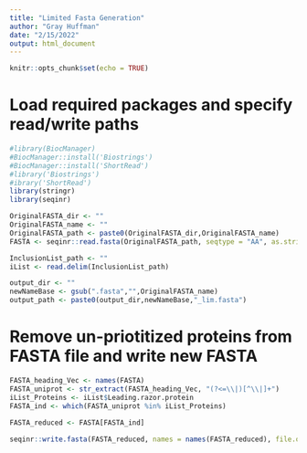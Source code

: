 ```yaml
---
title: "Limited Fasta Generation"
author: "Gray Huffman"
date: "2/15/2022"
output: html_document
---
```


```r
knitr::opts_chunk$set(echo = TRUE)
```

# Load required packages and specify read/write paths
```r
#library(BiocManager)
#BiocManager::install('Biostrings')
#BiocManager::install('ShortRead')
#library('Biostrings') 
#ibrary('ShortRead')
library(stringr)
library(seqinr)

OriginalFASTA_dir <- ""
OriginalFASTA_name <- ""
OriginalFASTA_path <- paste0(OriginalFASTA_dir,OriginalFASTA_name)
FASTA <- seqinr::read.fasta(OriginalFASTA_path, seqtype = "AA", as.string = TRUE)

InclusionList_path <- ""
iList <- read.delim(InclusionList_path)

output_dir <- ""
newNameBase <- gsub(".fasta","",OriginalFASTA_name)
output_path <- paste0(output_dir,newNameBase,"_lim.fasta")
```

# Remove un-priotitized proteins from FASTA file and write new FASTA

```r

FASTA_heading_Vec <- names(FASTA)
FASTA_uniprot <- str_extract(FASTA_heading_Vec, "(?<=\\|)[^\\|]+")
iList_Proteins <- iList$Leading.razor.protein
FASTA_ind <- which(FASTA_uniprot %in% iList_Proteins)
  
FASTA_reduced <- FASTA[FASTA_ind]

seqinr::write.fasta(FASTA_reduced, names = names(FASTA_reduced), file.out = output_path)

```
